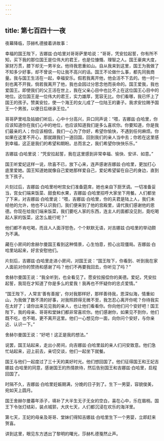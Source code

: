 ```yaml
---
---
---
```

title: 第七百四十一夜
---






夜幕降临，莎赫札德接着讲故事：





幸福的国王陛下，吉娜兹·白哈里对哥哥萨里哈说：“哥哥，凭安拉起誓，你有所不知，买下我的那位国王是位伟大的君王，也是位慷慨、理智之人。国王豪爽大度，家财万贯，膝下却无一男半女。他待我恩重如山。自从我来到这里，国王为我做了不知多少好事，却不曾说一句让我不高兴的话。国王不论做什么事，都先同我商量。我与国王生活在一起，幸福安乐。假若我离开他，他会活不下去的。他一时一刻也离不开我，倘若我离开了他，我也会因过分思念他而丧命的。国王爱我，我也爱国王。即使我们的父王活在世上，我在父亲心目中也比不上在这位国王心目中的地位。这位国王是一位伟大的君王，实力雄厚，宽容无比。你们看哪，我已怀上了国王的孩子。赞美安拉，使一个海王的女儿成了一位陆王的妻子。我求安拉赐予国王一个男孩，以便日后继承王位。”

哥哥萨里哈及姑娘们听后，心中十分高兴，异口同声说：“喂，吉娜兹·白哈里，你应该知道你在我们心中的地位，也应该知道我们是多么喜欢你。你要知道，你是我们最亲的人；你应该相信，我们一心为了你好，希望你愉快，不遇到任何麻烦。你如果在这里不开心，那就跟我们一道回国，回到我们的亲人当中去；你若在这里感到幸福，这正是我们的希望和期盼。总而言之，我们希望你快快乐乐。”

吉娜兹·白哈里说：“凭安拉起誓，我在这里感到非常幸福、愉快、安详、如意。”

国王听爱妃这样一说，欣喜不已，放下心来，连声感谢吉娜兹·白哈里，更加打心底里爱她。国王知道她就像自己爱她那样爱自己，爱妃希望留在自己的身边，直到生下孩子。

片刻过后，吉娜兹·白哈里吩咐宫女们准备筵席，她也亲自下厨烹调。一切准备妥当，宫女们端来饭菜、甜食和水果，吉娜兹·白哈里招呼大家坐下用餐。人们都坐了下来，对吉娜兹·白哈里说：“喂，吉娜兹·白哈里，你的夫君是陆上人，我们未经他的允许，他也不认识我们，我们便来到了他的宫殿里，请代我们感谢他的恩德。你现在给我们端来饭菜，我们要吃人家的东西，连主人的面都没见到，竟吃喝起人家的饭菜，这怎么能行呢？”

他们都不肯吃喝，而且人人面浮怒色，个个默默无语，对吉娜兹·白哈里的举动颇为不满。

藏在小房间的舍赫尔曼国王看到这种情景，心生怕意，担心出现僵局。吉娜兹·白哈里站起来，好言安慰他们。

片刻后，吉娜兹·白哈里走进小房间，对国王说：“国王陛下，你看到、听到我在家人面前对你的赞扬和感谢了吗？他们不再要我回去，你听见了吗？”

舍赫尔曼国王说：“我全听到，也全看见了。愿安拉报偿你的美德。爱妃，凭安拉起誓，我现在才知道了你是多么的爱我！我再也不怀疑你的忠贞爱情。”

“国王陛下，人常言‘善有善报’，你对我那样好，那样善待我，恩深似海，情重如山，为我做了数不清的好事，对我照顾得无微不至，我怎忍心离开你呢？你待我实在太好了；请你出来见见我的亲人，也让他们看看你。你向他们问个安好吧！国王陛下，我的母亲、哥哥和堂妹们都非常喜欢你。他们感谢你，如果见不到你，他们既不吃，也不喝，更不离开这里。他们一心想见你一面，向你问个安好，与你亲近、认识一下。”

舍赫尔曼国王说：“好吧！这正是我的想法。”

说罢，国王站起来，走出小房间，向吉娜兹·白哈里兹的亲人们问安致意。他们急忙站起来，迎上前去，亲切交谈，他们一起坐下就餐。

国王与他们一起度过了三十天的美好时光。他们想回国了。他们征得国王和王妃吉娜兹·白哈里的同意，感谢国王的热情款待，然后告别国王和吉娜兹·白哈里，启程回国了。

时隔不久，吉娜兹·白哈里妊娠期满，分娩的日子到了。生下一男婴，容貌俊美，宛如天上圆月。

国王舍赫尔曼暮年添子，填补了大半生无子无女的空白，喜在心中，乐在眉梢。国王下令张灯结彩，装点城郭，大庆七天，人们都沉浸在欢乐的海洋里。

第七天，王妃的母亲及哥哥、堂妹们得知吉娜兹·白哈里生下一个男婴，立即赶来贺喜。





讲到这里，眼见东方透出了黎明的曙光，莎赫札德戛然止声。